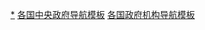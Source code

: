 {{Categories by country|nocat}}
[[Category:各国中央政府机构|*]]
[[Category:各国中央政府导航模板|]]
[[Category:各国政府机构导航模板|]]